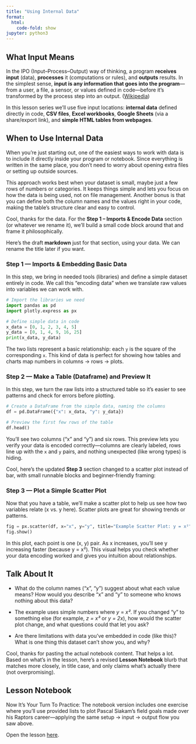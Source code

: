 ```yaml
---
title: "Using Internal Data"
format: 
  html:
    code-fold: show
jupyter: python3
---
```


## What Input Means

In the IPO (Input–Process–Output) way of thinking, a program **receives input** (data), **processes** it (computations or rules), and **outputs** results. In the simplest sense, **input is any information that goes into the program**—from a user, a file, a sensor, or values defined in code—before it’s transformed by the process step into an output. ([Wikipedia][1])

In this lesson series we’ll use five input locations: **internal data** defined directly in code, **CSV files**, **Excel workbooks**, **Google Sheets** (via a share/export link), and **simple HTML tables from webpages**.

[1]: https://en.wikipedia.org/wiki/IPO_model?utm_source=chatgpt.com "IPO model"


## When to Use Internal Data

When you’re just starting out, one of the easiest ways to work with data is to include it directly inside your program or notebook. Since everything is written in the same place, you don’t need to worry about opening extra files or setting up outside sources.

This approach works best when your dataset is small, maybe just a few rows of numbers or categories. It keeps things simple and lets you focus on how the data is being used, not on file management. Another bonus is that you can define both the column names and the values right in your code, making the table’s structure clear and easy to control.

Cool, thanks for the data. For the **Step 1 – Imports & Encode Data** section (or whatever we rename it), we’ll build a small code block around that and frame it philosophically.

Here’s the draft **markdown** just for that section, using your data. We can rename the title later if you want.

### Step 1 — Imports & Embedding Basic Data

In this step, we bring in needed tools (libraries) and define a simple dataset entirely in code. We call this “encoding data” when we translate raw values into variables we can work with.

```python
# Import the libraries we need
import pandas as pd
import plotly.express as px
```

```python
# Define simple data in code
x_data = [0, 1, 2, 3, 4, 5]
y_data = [0, 1, 4, 9, 16, 25]
print(x_data, y_data)
```

The two lists represent a basic relationship: each `y` is the square of the corresponding `x`. This kind of data is perfect for showing how tables and charts map numbers in columns → rows → plots.

### Step 2 — Make a Table (Dataframe) and Preview It

In this step, we turn the raw lists into a structured table so it’s easier to see patterns and check for errors before plotting.

```python
# Create a DataFrame from the simple data, naming the columns
df = pd.DataFrame({"x": x_data, "y": y_data})
```

```python
# Preview the first few rows of the table
df.head()
```

You’ll see two columns (“x” and “y”) and six rows. This preview lets you verify your data is encoded correctly—columns are clearly labeled, rows line up with the `x` and `y` pairs, and nothing unexpected (like wrong types) is hiding.

Cool, here's the updated **Step 3** section changed to a scatter plot instead of bar, with small runnable blocks and beginner‑friendly framing:

### Step 3 — Plot a Simple Scatter Plot

Now that you have a table, we’ll make a scatter plot to help us see how two variables relate (x vs. y here). Scatter plots are great for showing trends or patterns.

```python
fig = px.scatter(df, x="x", y="y", title="Example Scatter Plot: y = x²")
fig.show()
```

In this plot, each point is one (x, y) pair. As x increases, you’ll see y increasing faster (because y = x²). This visual helps you check whether your data encoding worked and gives you intuition about relationships.

## Talk About It

* What do the column names (“x”, “y”) suggest about what each value means? How would you describe “x” and “y” to someone who knows nothing about this data?

* The example uses simple numbers where *y* = *x²*. If you changed “y” to something else (for example, *z = x³* or *y = 2x*), how would the scatter plot change, and what questions could that let you ask?

* Are there limitations with data you’ve embedded in code (like this)? What is one thing this dataset can’t show you, and why?

Cool, thanks for pasting the actual notebook content. That helps a lot. Based on what’s in the lesson, here’s a revised **Lesson Notebook** blurb that matches more closely, in title case, and only claims what’s actually there (not overpromising).

## Lesson Notebook

Now It’s Your Turn To Practice: The notebook version includes one exercise where you’ll use provided lists to plot Pascal Siakam’s field goals made over his Raptors career—applying the same setup → input → output flow you saw above.

Open the lesson [here](https://github.com/Data-Dunkers/lessons/blob/main/data-from-internal.ipynb).




